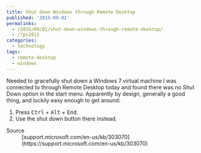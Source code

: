 ```yaml
---
title: Shut down Windows through Remote Desktop
published: '2015-09-01'
permalinks:
  - /2015/09/01/shut-down-windows-through-remote-desktop/
  - /?p=2812
categories:
  - technology
tags:
  - remote-desktop
  - windows
---
```


Needed to gracefully shut down a Windows 7 virtual machine I was connected to through Remote Desktop today and found there was no Shut Down option in the start menu. Apparently by design, generally a good thing, and luckily easy enough to get around:

1. Press <kbd>Ctrl</kbd> + <kbd>Alt</kbd> + <kbd>End</kbd>.
1. Use the shut down button there instead.

<Note>
  <dl>
    <dt>Source</dt>
    <dd>
      [support.microsoft.com/en-us/kb/303070](https://support.microsoft.com/en-us/kb/303070)
    </dd>
  </dl>
</Note>
